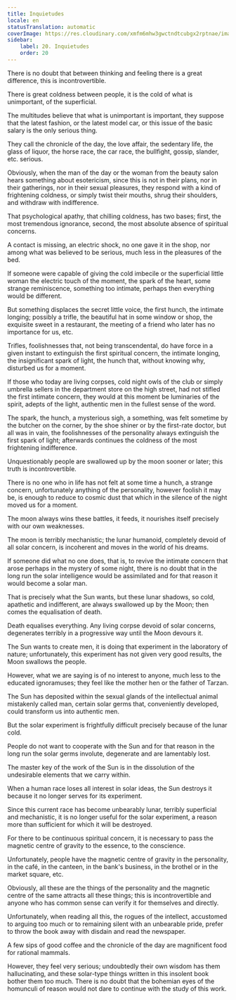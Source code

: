 ```yaml
---
title: Inquietudes
locale: en
statusTranslation: automatic
coverImage: https://res.cloudinary.com/xmfm6mhw3gwctndtcubgx2rptnae/image/upload/v1741354419/small_cover_la_gran_rebelion_28716e29d2.webp
sidebar:
    label: 20. Inquietudes
    order: 20
---
```

There is no doubt that between thinking and feeling there is a great difference, this is incontrovertible.

There is great coldness between people, it is the cold of what is unimportant, of the superficial.

The multitudes believe that what is unimportant is important, they suppose that the latest fashion, or the latest model car, or this issue of the basic salary is the only serious thing.

They call the chronicle of the day, the love affair, the sedentary life, the glass of liquor, the horse race, the car race, the bullfight, gossip, slander, etc. serious.

Obviously, when the man of the day or the woman from the beauty salon hears something about esotericism, since this is not in their plans, nor in their gatherings, nor in their sexual pleasures, they respond with a kind of frightening coldness, or simply twist their mouths, shrug their shoulders, and withdraw with indifference.

That psychological apathy, that chilling coldness, has two bases; first, the most tremendous ignorance, second, the most absolute absence of spiritual concerns.

A contact is missing, an electric shock, no one gave it in the shop, nor among what was believed to be serious, much less in the pleasures of the bed.

If someone were capable of giving the cold imbecile or the superficial little woman the electric touch of the moment, the spark of the heart, some strange reminiscence, something too intimate, perhaps then everything would be different.

But something displaces the secret little voice, the first hunch, the intimate longing; possibly a trifle, the beautiful hat in some window or shop, the exquisite sweet in a restaurant, the meeting of a friend who later has no importance for us, etc.

Trifles, foolishnesses that, not being transcendental, do have force in a given instant to extinguish the first spiritual concern, the intimate longing, the insignificant spark of light, the hunch that, without knowing why, disturbed us for a moment.

If those who today are living corpses, cold night owls of the club or simply umbrella sellers in the department store on the high street, had not stifled the first intimate concern, they would at this moment be luminaries of the spirit, adepts of the light, authentic men in the fullest sense of the word.

The spark, the hunch, a mysterious sigh, a something, was felt sometime by the butcher on the corner, by the shoe shiner or by the first-rate doctor, but all was in vain, the foolishnesses of the personality always extinguish the first spark of light; afterwards continues the coldness of the most frightening indifference.

Unquestionably people are swallowed up by the moon sooner or later; this truth is incontrovertible.

There is no one who in life has not felt at some time a hunch, a strange concern, unfortunately anything of the personality, however foolish it may be, is enough to reduce to cosmic dust that which in the silence of the night moved us for a moment.

The moon always wins these battles, it feeds, it nourishes itself precisely with our own weaknesses.

The moon is terribly mechanistic; the lunar humanoid, completely devoid of all solar concern, is incoherent and moves in the world of his dreams.

If someone did what no one does, that is, to revive the intimate concern that arose perhaps in the mystery of some night, there is no doubt that in the long run the solar intelligence would be assimilated and for that reason it would become a solar man.

That is precisely what the Sun wants, but these lunar shadows, so cold, apathetic and indifferent, are always swallowed up by the Moon; then comes the equalisation of death.

Death equalises everything. Any living corpse devoid of solar concerns, degenerates terribly in a progressive way until the Moon devours it.

The Sun wants to create men, it is doing that experiment in the laboratory of nature; unfortunately, this experiment has not given very good results, the Moon swallows the people.

However, what we are saying is of no interest to anyone, much less to the educated ignoramuses; they feel like the mother hen or the father of Tarzan.

The Sun has deposited within the sexual glands of the intellectual animal mistakenly called man, certain solar germs that, conveniently developed, could transform us into authentic men.

But the solar experiment is frightfully difficult precisely because of the lunar cold.

People do not want to cooperate with the Sun and for that reason in the long run the solar germs involute, degenerate and are lamentably lost.

The master key of the work of the Sun is in the dissolution of the undesirable elements that we carry within.

When a human race loses all interest in solar ideas, the Sun destroys it because it no longer serves for its experiment.

Since this current race has become unbearably lunar, terribly superficial and mechanistic, it is no longer useful for the solar experiment, a reason more than sufficient for which it will be destroyed.

For there to be continuous spiritual concern, it is necessary to pass the magnetic centre of gravity to the essence, to the conscience.

Unfortunately, people have the magnetic centre of gravity in the personality, in the café, in the canteen, in the bank's business, in the brothel or in the market square, etc.

Obviously, all these are the things of the personality and the magnetic centre of the same attracts all these things; this is incontrovertible and anyone who has common sense can verify it for themselves and directly.

Unfortunately, when reading all this, the rogues of the intellect, accustomed to arguing too much or to remaining silent with an unbearable pride, prefer to throw the book away with disdain and read the newspaper.

A few sips of good coffee and the chronicle of the day are magnificent food for rational mammals.

However, they feel very serious; undoubtedly their own wisdom has them hallucinating, and these solar-type things written in this insolent book bother them too much. There is no doubt that the bohemian eyes of the homunculi of reason would not dare to continue with the study of this work.

